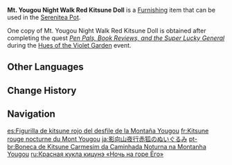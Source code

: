 {{Furnishing Infobox
|id             = 373342
|image          = Item Mt. Yougou Night Walk Red Kitsune Doll.png
|category       = Landscape
|subcategory    = Ornament
|quality        = 4
|adeptal_energy = 90
|load           = 35
|reduced_load   = 24
|description    = A special gift from the children's storybook "Night at Mt. Yougou" found at the Magnificent [[Irodori Festival]]. Customers who are fortunate enough to buy a book with a coupon included will receive this intricate doll. The doll is based on the commonly seen kitsune of [[Inazuma]], and adopts the classic wooden skeleton and thick cloth masking technology. The color is crimson under warm light, and the texture is as delicate as fine lacquerware. Every time you look at it, you can't help but remember the sight of every hair on a [[Gorou|certain general]]'s tail standing on end as he heard the word "fox."
|mention        = Gorou
|source1        = [[Pen Pals, Book Reviews, and the Super Lucky General]]
|event          = Hues of the Violet Garden
}}
'''Mt. Yougou Night Walk Red Kitsune Doll''' is a [[Furnishing]] item that can be used in the [[Serenitea Pot]].

One copy of Mt. Yougou Night Walk Red Kitsune Doll is obtained after completing the quest ''[[Pen Pals, Book Reviews, and the Super Lucky General]]'' during the [[Hues of the Violet Garden]] event.

==Other Languages==
{{Other Languages
|en      = Mt. Yougou Night Walk Red Kitsune Doll
|zhs     = 影向山夜行赤狐玩偶
|zhs_rm  = Yǐngxiàng-shān Yèxíng Chìhú Wán'ǒu
|zht     = 影向山夜行赤狐玩偶
|zht_rm  = Yǐngxiàng-shān Yèxíng Chìhú Wán'ǒu
|zh_tl   = 
|ja      = 影向山夜行赤狐のぬいぐるみ
|ja_rm   = Yougou-zan Yakou Akagitsune no Nuigurumi
|ja_tl   = 
|ko      = 요고우산 야행 불여우 인형
|ko_rm   = Yogo'u-san Yahaeng Bulyeo'u Inhyeong
|ko_tl   = Yougou Mountain Night Walk Fire Fox Doll
|es      = Figurilla de kitsune rojo del desfile de la Montaña Yougou
|es_tl   = Mount Yougou Procession Red Kitsune Figurine
|fr      = Kitsune rouge nocturne du Mont Yougou
|fr_tl   = Mt. Yougou Night Red Kitsune
|ru      = Красная кукла кицунэ «Ночь на горе Ёго»
|ru_tl   = "Night at Mt. Yougou" Red Kitsune Doll
|th      = ตุ๊กตา Kitsune แดงท่องราตรีใน Mt. Yougou
|th_rm   = 
|th_tl   = 
|vi      = Búp Bê Xích Hồ Núi Yougou
|vi_tl   = 
|de      = Puppe der roten Kitsune bei der Nachtwanderung auf dem Yougou-Berg
|de_tl   = Red Kitsune Doll During the Night Walk on Mt. Yougou
|id      = Mainan Rubah Malam di Mt. Yougou
|id_tl   = Night Fox Toy in Mt. Yougou
|pt      = Boneca de Kitsune Carmesim da Caminhada Noturna na Montanha Yougou
|pt_tl   = 
|tr      = Yougou Dağı'nda Gece Yürüyüşü, Kırmızı Kitsune Bebeği
|tr_tl   = 
|it      = Bambola Kitsune rossa Passeggiata notturna sul Monte Yougou
|it_tl   = 
}}

==Change History==
{{Change History|2.6}}

==Navigation==
{{Furnishing Navbox|exterior}}

[[es:Figurilla de kitsune rojo del desfile de la Montaña Yougou]]
[[fr:Kitsune rouge nocturne du Mont Yougou]]
[[ja:影向山夜行赤狐のぬいぐるみ]]
[[pt-br:Boneca de Kitsune Carmesim da Caminhada Noturna na Montanha Yougou]]
[[ru:Красная кукла кицунэ «Ночь на горе Ёго»]]